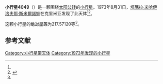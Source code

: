 {{Infobox planet
| bgcolour = #FFFFC0
| name = 4049 Noragal'
| symbol = 
| image = 
| caption = 
| discovery = yes
| discovery_ref = 
| discoverer = [[塔瑪拉·米哈伊洛夫那·斯米爾諾娃|塔瑪拉·米哈伊洛夫那·斯米爾諾娃]]
| discovery_site = [[克里米亚|克里米亚]] 
| discovered = 1973年8月31日
| designations = yes
| mp_name = 
| named_after = 
| alt_names = 1973 QD2/ 1935 RK / 1941 UY / 1957 TJ / 1977 EM3 / 1979 VW2 / 1981 AR2 / 1984 SE4
| mp_category = [[主带小行星|主带小行星]]
| orbit_ref = <ref name="a">[http://ssd.jpl.nasa.gov/sbdb.cgi?sstr=4049 4049 Noragal'] {{Wayback|url=http://ssd.jpl.nasa.gov/sbdb.cgi?sstr=4049 |date=20201124003723 }}，小行星數據庫瀏覽器（JPL Small-Body Database Browser）－[[美国国家航空航天局|美国国家航空航天局]]喷气推进实验室</ref>
| epoch = 2456400.5 (2013年4月18日更新)
| aphelion = {{convert|3.9078462|AU|km|3|abbr=on|lk=out}}
| perihelion = {{convert|2.2472368|AU|km|3|abbr=on}}
| semimajor = {{convert|3.0775415|AU|km|3|abbr=on}}
| eccentricity = 0.2697948
| period = 1971.988236 [[日|日]]<br />5.4[[儒略年|儒略年]]
| avg_speed = 
| inclination = 2.38309
| asc_node = 97.34343
| mean_anomaly = 
| arg_peri = 217.57120
| satellites = 
| physical_characteristics = yes
| dimensions = 
| mass = 
| density = 
| surface_grav = 
| escape_velocity = 
| sidereal_day = 
| axial_tilt = 
| pole_ecliptic_lat = 
| pole_ecliptic_lon = 
| albedo = 
| temperatures= 
| temp_name1 = 
| mean_temp_1 = 
| max_temp_1 = 
| temp_name2 = 
| max_temp_2 = 
| spectral_type = 
| abs_magnitude = 217.57120
}}

'''小行星4049'''（{{lang-en|4049 Noragal'}}）是一颗围绕[[太阳|太阳]][[公转|公转]]的[[小行星|小行星]]。1973年8月31日，[[塔瑪拉·米哈伊洛夫那·斯米爾諾娃|塔瑪拉·米哈伊洛夫那·斯米爾諾娃]]在克里米亚发现了此天体<ref name="a" /><ref>{{cite news|title=小行星列表|url=http://cfa-www.harvard.edu/iau/lists/NumberedMPs.txt|accessdate=2013-07-08|newspaper=哈佛大学|archive-date=2008-05-17|archive-url=https://web.archive.org/web/20080517010638/http://cfa-www.harvard.edu/iau/lists/NumberedMPs.txt|dead-url=no}}</ref>。

这颗小行星的[[绝对星等|绝对星等]]为217.57120等<ref name="a" />。

==参考文献==
{{reflist}}
{{Minor Planet Number|[[小行星4048|小行星4048]]|[[小行星4050|小行星4050]]}}

{{小天体}}

[[Category:小行星带天体|Category:小行星带天体]]
[[Category:1973年发现的小行星|Category:1973年发现的小行星]]

{{asteroid-stub}}